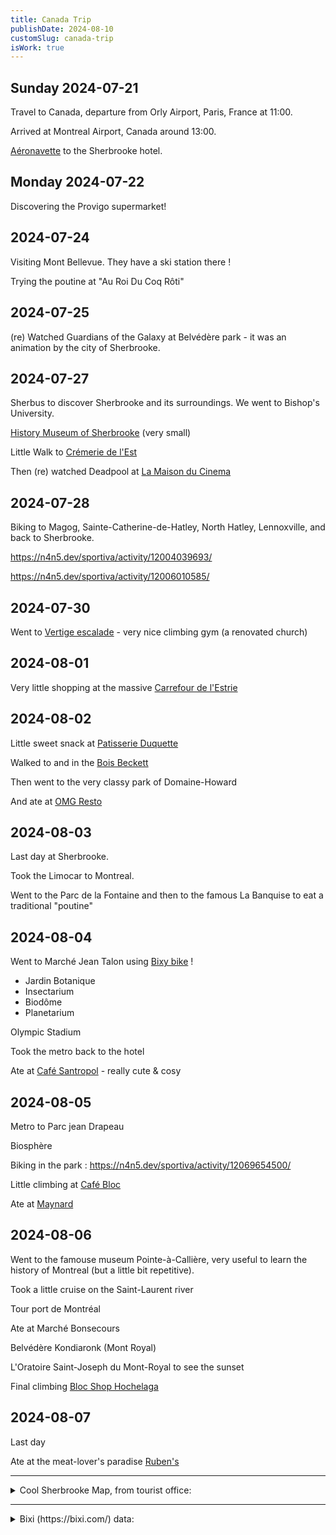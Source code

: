 ```yaml
---
title: Canada Trip
publishDate: 2024-08-10
customSlug: canada-trip
isWork: true
---
```




<VisitingMap data={data}>

<div class="day" id="2024-07-21">

## Sunday 2024-07-21

Travel to Canada, departure from Orly Airport, Paris, France at 11:00.

Arrived at Montreal Airport, Canada around 13:00.

[Aéronavette](https://aeronavette.ca/) to the Sherbrooke hotel.

</div>

<div class="day" id="2024-07-22">

## Monday 2024-07-22

Discovering the Provigo supermarket!

</div>

<div class="day" id="2024-07-24">

## 2024-07-24

Visiting Mont Bellevue. They have a ski station there !

Trying the poutine at "Au Roi Du Coq Rôti"

</div>

<div class="day" id="2024-07-25">

## 2024-07-25

(re) Watched Guardians of the Galaxy at Belvédère park - it was an animation by the city of Sherbrooke.

</div>

<div class="day" id="2024-07-27">

## 2024-07-27

Sherbus to discover Sherbrooke and its surroundings. We went to Bishop's University.

[History Museum of Sherbrooke](https://mhist.org/) (very small)

Little Walk to [Crémerie de l'Est](https://cremeriedelest.com/)

Then (re) watched Deadpool at [La Maison du Cinema](https://lamaisonducinema.com/)

</div>

<div class="day" id="2024-07-28">

## 2024-07-28

Biking to Magog, Sainte-Catherine-de-Hatley, North Hatley, Lennoxville, and back to Sherbrooke.

https://n4n5.dev/sportiva/activity/12004039693/

https://n4n5.dev/sportiva/activity/12006010585/

</div>

<div class="day" id="2024-07-30">

## 2024-07-30

Went to [Vertige escalade](http://vertige-escalade.com/) - very nice climbing gym (a renovated church)

</div>


<div class="day" id="2024-08-01">

## 2024-08-01

Very little shopping at the massive [Carrefour de l'Estrie](https://carrefourdelestrie.com/)

</div>


<div class="day" id="2024-08-02">

## 2024-08-02

Little sweet snack at [Patisserie Duquette](https://patisserieduquette.com/)

Walked to and in the [Bois Beckett](https://www.boisbeckett.org/)

Then went to the very classy park of Domaine-Howard

And ate at [OMG Resto](https://omgresto.com/)

</div>

<div class="day" id="2024-08-03">

## 2024-08-03

Last day at Sherbrooke.

Took the Limocar to Montreal.

Went to the Parc de la Fontaine and then to the famous La Banquise to eat a traditional "poutine"

</div>

<div class="day" id="2024-08-04">

## 2024-08-04


Went to Marché Jean Talon using [Bixy bike](https://bixi.com/) !



- Jardin Botanique
- Insectarium
- Biodôme
- Planetarium

Olympic Stadium

Took the metro back to the hotel

Ate at [Café Santropol](https://www.santropol.com/) - really cute & cosy

</div>

<div class="day" id="2024-08-05">

## 2024-08-05

Metro to Parc jean Drapeau

Biosphère

Biking in the park : https://n4n5.dev/sportiva/activity/12069654500/

Little climbing at [Café Bloc](https://www.cafebloc.com/)

Ate at [Maynard](https://www.restomaynard.ca/)

</div>

<div class="day" id="2024-08-06">

## 2024-08-06

Went to the famouse museum Pointe-à-Callière, very useful to learn the history of Montreal (but a little bit repetitive).

Took a little cruise on the Saint-Laurent river

Tour port de Montréal

Ate at Marché Bonsecours

Belvédère Kondiaronk (Mont Royal)

L'Oratoire Saint-Joseph du Mont-Royal to see the sunset

Final climbing [Bloc Shop Hochelaga](https://blocshop.com/hochelaga/)

</div>

<div class="day" id="2024-08-07">

## 2024-08-07

Last day

Ate at the meat-lover's paradise [Ruben's](https://reubens.ca/)

</div>

</VisitingMap>

---


<details>
    <summary>Cool Sherbrooke Map, from tourist office:</summary>
    <Image src={SherbrookeMap} alt="Sherbrooke map"/>
</details>

---


<details>
<summary>Bixi (https://bixi.com/) data:</summary>

> note: I should have used the monthly pass, I think it would have been cheaper.

<AutoTable data={BixiData} />

</details>